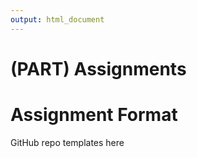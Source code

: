 ```yaml
---
output: html_document
---
```


# (PART) Assignments {-}

# Assignment Format {-}

GitHub repo templates here
